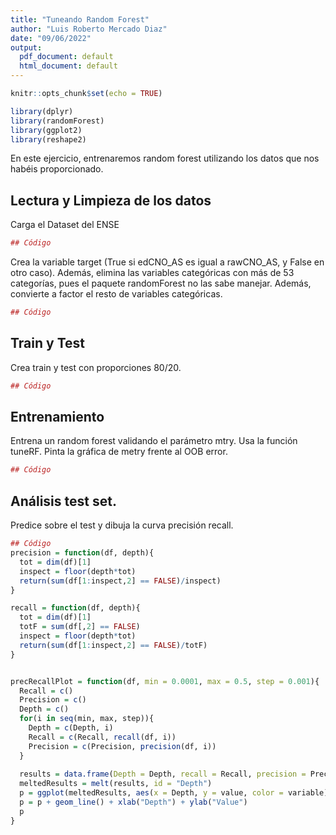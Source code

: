 ```yaml
---
title: "Tuneando Random Forest"
author: "Luis Roberto Mercado Diaz"
date: "09/06/2022"
output:
  pdf_document: default
  html_document: default
---
```


```r
knitr::opts_chunk$set(echo = TRUE)
```


```r
library(dplyr)
library(randomForest)
library(ggplot2)
library(reshape2)
```

En este ejercicio, entrenaremos random forest utilizando los datos que nos habéis proporcionado.

## Lectura y Limpieza de los datos

Carga el Dataset del ENSE

```r
## Código
```

Crea la variable target (True si edCNO_AS es igual a rawCNO_AS, y False en otro caso).
Además, elimina las variables categóricas con más de 53 categorías, pues el paquete randomForest no las sabe manejar. Además, convierte a factor el resto de variables categóricas.

```r
## Código
```

## Train y Test

Crea train y test con proporciones 80/20.

```r
## Código
```


## Entrenamiento 

Entrena un random forest validando el parámetro mtry. Usa la función tuneRF. Pinta la gráfica de metry frente al OOB error.
```r
## Código
```


## Análisis test set.

Predice sobre el test y dibuja la curva precisión recall.

```r
## Código
precision = function(df, depth){
  tot = dim(df)[1]
  inspect = floor(depth*tot)
  return(sum(df[1:inspect,2] == FALSE)/inspect)
}

recall = function(df, depth){
  tot = dim(df)[1]
  totF = sum(df[,2] == FALSE)
  inspect = floor(depth*tot)
  return(sum(df[1:inspect,2] == FALSE)/totF)
}


precRecallPlot = function(df, min = 0.0001, max = 0.5, step = 0.001){
  Recall = c()
  Precision = c()
  Depth = c()
  for(i in seq(min, max, step)){
    Depth = c(Depth, i)
    Recall = c(Recall, recall(df, i))
    Precision = c(Precision, precision(df, i))
  }
  
  results = data.frame(Depth = Depth, recall = Recall, precision = Precision)
  meltedResults = melt(results, id = "Depth")
  p = ggplot(meltedResults, aes(x = Depth, y = value, color = variable))
  p = p + geom_line() + xlab("Depth") + ylab("Value")
  p
}
```
